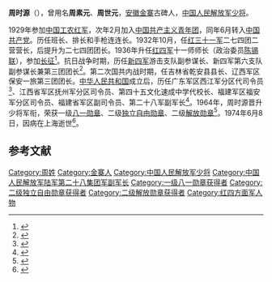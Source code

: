'''周时源'''（{{bd|1914年||1974年|}}），曾用名'''周素元'''、'''周世元'''，[[安徽|安徽]][[金寨|金寨]]古碑人，[[中国人民解放军少将|中国人民解放军少将]]。

1929年参加[[中国工农红军|中国工农红军]]，次年2月加入[[中国共产主义青年团|中国共产主义青年团]]，同年6月转入[[中国共产党|中国共产党]]。历任班长、排长和手枪连连长。1932年10月，任[[红三十一军|红三十一军]]二七四团二营营长，后提升为二七四团团长。1936年升任[[红四军|红四军]]十一师师长（政治委员[[陈锡联|陈锡联]]），参加[[长征|长征]]<ref>{{cite book|author=《中国人民解放军军史》编写组|title=中国人民解放军军史：第一卷|year=2010|publisher=军事科学出版社|pages=403|isbn=978-7-80237-381-5}}</ref>。抗日战争时期，历任[[新四军|新四军]]游击支队副参谋长、新四军第六支队副参谋长兼第三团团长<ref>{{cite book | author = 军事科学院军事图书馆 | coauthors =  | title = 中国人民解放军全史（中国人民解放军组织沿革和各级领导成员名录） | url =  | date = 2000 | location = 北京 | publisher = 军事科学出版社 | id = 第十卷（下） | isbn = 7801373154 | pages = 489 }}</ref>。第二次国共内战时期，任吉林省乾安县县长、辽西军区保安一旅第三团团长。[[中华人民共和国|中华人民共和国]]成立后，历任广东军区西江军分区代司令员<ref>{{cite book |author=张明金、刘立勤 |title=中国人民解放军历史上的200个军区|year=2010|publisher=解放军文艺出版社 |location=北京|pages=524|isbn=978-7-5033-2252-5}}</ref>、江西省军区抚州军分区司令员、第四十五文化速成中学代校长、福建军区福安军分区司令员、福建省军区副司令员、第二十八军副军长<ref>{{cite book|author=中共六安地委党史工作委员会|title=将星璀璨|year=1991|location=合肥|publisher=安徽美术出版社|isbn=7-5398-0179-4|pages=220}}</ref>。1964年，周时源晋升少将军衔，荣获一级[[八一勋章_(1955年)|八一勋章]]、二级[[独立自由勋章|独立自由勋章]]、二级[[解放勋章|解放勋章]]<ref>{{cite book |author=欧阳青 |title=大授衔：1955共和国将帅授衔档案|year=2011 |publisher=长城出版社 |location=北京|pages=747|isbn=978-7-5483-0058-8}}</ref>。1974年6月8日，因病在上海逝世<ref>{{cite book|author= 星火燎原编辑部 |title=中国人民解放军将帅名录：第三卷 |year=2006|publisher=解放军出版社 |location=北京|isbn=7-5065-5057-1| pages = 225}}</ref>。

== 参考文献 ==
{{Reflist|2}}

{{中国军事人物小作品}}
[[Category:周姓|Category:周姓]]
[[Category:金寨人|Category:金寨人]]
[[Category:中国人民解放军少将|Category:中国人民解放军少将]]
[[Category:中国人民解放军陆军第二十八集团军副军长|Category:中国人民解放军陆军第二十八集团军副军长]]
[[Category:一级八一勋章获得者|Category:一级八一勋章获得者]]
[[Category:二级独立自由勋章获得者|Category:二级独立自由勋章获得者]]
[[Category:二级解放勋章获得者|Category:二级解放勋章获得者]]
[[Category:红四方面军人物|Category:红四方面军人物]]
